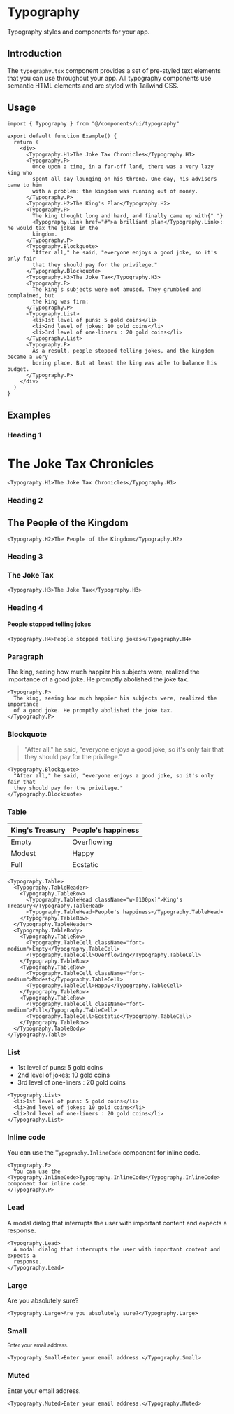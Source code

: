 # Typography

Typography styles and components for your app.

## Introduction

The `typography.tsx` component provides a set of pre-styled text elements that you can use throughout your app. All typography components use semantic HTML elements and are styled with Tailwind CSS.

## Usage

```tsx
import { Typography } from "@/components/ui/typography"

export default function Example() {
  return (
    <div>
      <Typography.H1>The Joke Tax Chronicles</Typography.H1>
      <Typography.P>
        Once upon a time, in a far-off land, there was a very lazy king who
        spent all day lounging on his throne. One day, his advisors came to him
        with a problem: the kingdom was running out of money.
      </Typography.P>
      <Typography.H2>The King's Plan</Typography.H2>
      <Typography.P>
        The king thought long and hard, and finally came up with{" "}
        <Typography.Link href="#">a brilliant plan</Typography.Link>: he would tax the jokes in the
        kingdom.
      </Typography.P>
      <Typography.Blockquote>
        "After all," he said, "everyone enjoys a good joke, so it's only fair
        that they should pay for the privilege."
      </Typography.Blockquote>
      <Typography.H3>The Joke Tax</Typography.H3>
      <Typography.P>
        The king's subjects were not amused. They grumbled and complained, but
        the king was firm:
      </Typography.P>
      <Typography.List>
        <li>1st level of puns: 5 gold coins</li>
        <li>2nd level of jokes: 10 gold coins</li>
        <li>3rd level of one-liners : 20 gold coins</li>
      </Typography.List>
      <Typography.P>
        As a result, people stopped telling jokes, and the kingdom became a very
        boring place. But at least the king was able to balance his budget.
      </Typography.P>
    </div>
  )
}
```

## Examples

### Heading 1

<h1>The Joke Tax Chronicles</h1>

```tsx
<Typography.H1>The Joke Tax Chronicles</Typography.H1>
```

### Heading 2

<h2>The People of the Kingdom</h2>

```tsx
<Typography.H2>The People of the Kingdom</Typography.H2>
```

### Heading 3

<h3>The Joke Tax</h3>

```tsx
<Typography.H3>The Joke Tax</Typography.H3>
```

### Heading 4

<h4>People stopped telling jokes</h4>

```tsx
<Typography.H4>People stopped telling jokes</Typography.H4>
```

### Paragraph

<p>
  The king, seeing how much happier his subjects were, realized the importance
  of a good joke. He promptly abolished the joke tax.
</p>

```tsx
<Typography.P>
  The king, seeing how much happier his subjects were, realized the importance
  of a good joke. He promptly abolished the joke tax.
</Typography.P>
```

### Blockquote

<blockquote>
  "After all," he said, "everyone enjoys a good joke, so it's only fair that
  they should pay for the privilege."
</blockquote>

```tsx
<Typography.Blockquote>
  "After all," he said, "everyone enjoys a good joke, so it's only fair that
  they should pay for the privilege."
</Typography.Blockquote>
```

### Table

| King's Treasury | People's happiness |
| --------------- | ------------------ |
| Empty           | Overflowing        |
| Modest          | Happy              |
| Full            | Ecstatic           |

```tsx
<Typography.Table>
  <Typography.TableHeader>
    <Typography.TableRow>
      <Typography.TableHead className="w-[100px]">King's Treasury</Typography.TableHead>
      <Typography.TableHead>People's happiness</Typography.TableHead>
    </Typography.TableRow>
  </Typography.TableHeader>
  <Typography.TableBody>
    <Typography.TableRow>
      <Typography.TableCell className="font-medium">Empty</Typography.TableCell>
      <Typography.TableCell>Overflowing</Typography.TableCell>
    </Typography.TableRow>
    <Typography.TableRow>
      <Typography.TableCell className="font-medium">Modest</Typography.TableCell>
      <Typography.TableCell>Happy</Typography.TableCell>
    </Typography.TableRow>
    <Typography.TableRow>
      <Typography.TableCell className="font-medium">Full</Typography.TableCell>
      <Typography.TableCell>Ecstatic</Typography.TableCell>
    </Typography.TableRow>
  </Typography.TableBody>
</Typography.Table>
```

### List

<ul>
  <li>1st level of puns: 5 gold coins</li>
  <li>2nd level of jokes: 10 gold coins</li>
  <li>3rd level of one-liners : 20 gold coins</li>
</ul>

```tsx
<Typography.List>
  <li>1st level of puns: 5 gold coins</li>
  <li>2nd level of jokes: 10 gold coins</li>
  <li>3rd level of one-liners : 20 gold coins</li>
</Typography.List>
```

### Inline code

You can use the `Typography.InlineCode` component for inline code.

```tsx
<Typography.P>
  You can use the <Typography.InlineCode>Typography.InlineCode</Typography.InlineCode> component for inline code.
</Typography.P>
```

### Lead

<p className="text-xl text-muted-foreground">
  A modal dialog that interrupts the user with important content and expects a
  response.
</p>

```tsx
<Typography.Lead>
  A modal dialog that interrupts the user with important content and expects a
  response.
</Typography.Lead>
```

### Large

<div className="text-lg font-semibold">Are you absolutely sure?</div>

```tsx
<Typography.Large>Are you absolutely sure?</Typography.Large>
```

### Small

<small className="text-sm font-medium leading-none">
  Enter your email address.
</small>

```tsx
<Typography.Small>Enter your email address.</Typography.Small>
```

### Muted

<p className="text-sm text-muted-foreground">Enter your email address.</p>

```tsx
<Typography.Muted>Enter your email address.</Typography.Muted>
``` 